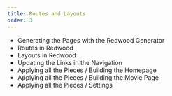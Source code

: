 ```yaml
---
title: Routes and Layouts
order: 3
---
```


- Generating the Pages with the Redwood Generator
- Routes in Redwood
- Layouts in Redwood
- Updating the Links in the Navigation
- Applying all the Pieces / Building the Homepage
- Applying all the Pieces / Building the Movie Page
- Applying all the Pieces / Settings
